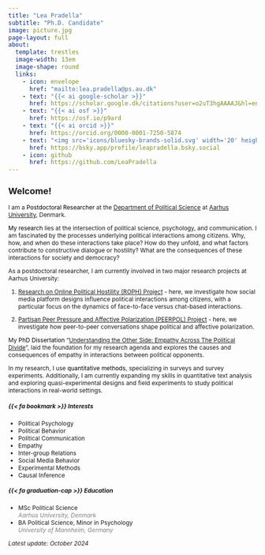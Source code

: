 ```yaml
---
title: "Lea Pradella"
subtitle: "Ph.D. Candidate"
image: picture.jpg
page-layout: full
about:
  template: trestles
  image-width: 13em
  image-shape: round
  links:
    - icon: envelope
      href: "mailto:lea.pradella@ps.au.dk" 
    - text: "{{< ai google-scholar >}}"
      href: https://scholar.google.dk/citations?user=o2uT3hgAAAAJ&hl=en
    - text: "{{< ai osf >}}"
      href: https://osf.io/p9ard
    - text: "{{< ai orcid >}}"
      href: https://orcid.org/0000-0001-7250-5874
    - text: "<img src='icons/bluesky-brands-solid.svg' width='20' height='20'>"
      href: https://bsky.app/profile/leapradella.bsky.social
    - icon: github
      href: https://github.com/LeaPradella
---
```


::::::: {style="font-size: 85%;"}
## Welcome!

::: justify
I am a [Postdoctoral Researcher]{style="color:black;"} at the [Department of Political Science](https://ps.au.dk/en/) at [Aarhus University](https://international.au.dk/), Denmark.

[My research]{style="color:black;"} lies at the intersection of political science, psychology, and communication. I am fascinated by the processes underlying political interactions among citizens. Why, how, and when do these interactions take place? How do they unfold, and what factors contribute to constructive dialogue or hostility? What are the consequences of these interactions for society and democracy?

As a postdoctoral researcher, I am currently involved in two major research projects at Aarhus University:

1.  [Research on Online Political Hostility (ROPH) Project](https://ps.au.dk/forskning/forskningsprojekter/research-on-online-political-hostility) - here, we investigate how social media platform designs influence political interactions among citizens, with a particular focus on the dynamics of face-to-face versus chat-based interactions.

2.  [Partisan Peer Pressure and Affective Polarization (PEERPOL) Project](https://ps.au.dk/en/current/allnews/news/artikel/dff-bevilling-paa-62-millioner-kroner-til-troels-boeggild) - here, we investigate how peer-to-peer conversations shape political and affective polarization.

My [PhD Dissertation]{style="color:black;"} "[Understanding the Other Side: Empathy Across The Political Divide](https://politica.dk/fileadmin/politica/Dokumenter/Afhandlinger/lea_pradella.pdf)", laid the foundation for my research agenda and explores the causes and consequences of empathy in interactions between political opponents.

In my research, I use [quantitative methods]{style="color:black;"}, specializing in surveys and survey experiments. Additionally, I am currently expanding my skills in quantitative text analysis and exploring quasi-experimental designs and field experiments to study political interactions in real-world settings.
:::

::::: grid
::: g-col-6
##### {{< fa bookmark >}} Interests

-   Political Psychology
-   Political Behavior
-   Political Communication
-   Empathy
-   Inter-group Relations
-   Social Media Behavior
-   Experimental Methods
-   Causal Inference
:::

::: g-col-6
##### {{< fa graduation-cap >}} Education

-   MSc Political Science\
    [*Aarhus University, Denmark*]{style="color:grey;"}
-   BA Political Science, Minor in Psychology\
    [*University of Mannheim, Germany*]{style="color:grey;"}
:::
:::::

*Latest update: October 2024*
:::::::
